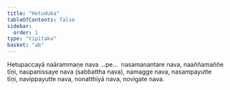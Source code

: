 ```yaml
---
title: "Hetuduka"
tableOfContents: false
sidebar:
  order: 1
type: "tipitaka"
basket: "ab"
---
```



<DynamicBreadcrumb />

<Division number="42">

<Paragraph number="1713">
Hetupaccayā naārammaṇe nava …pe…  nasamanantare nava, naaññamaññe tīṇi, naupanissaye nava (sabbattha nava), namagge nava, nasampayutte tīṇi, navippayutte nava, nonatthiyā nava, novigate nava.
</Paragraph>
</Division>